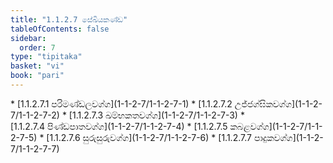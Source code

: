 ```yaml
---
title: "1.1.2.7 සේඛියකණ්ඩ"
tableOfContents: false
sidebar:
  order: 7
type: "tipitaka"
basket: "vi"
book: "pari"
---
```



<DynamicBreadcrumb />



<TableOfContents book="pari" section="1.1.2.7">
* [1.1.2.7.1 පරිමණ්ඩලවග්ග](1-1-2-7/1-1-2-7-1)
* [1.1.2.7.2 උජ්ජග්ඝිකවග්ග](1-1-2-7/1-1-2-7-2)
* [1.1.2.7.3 ඛම්භකතවග්ග](1-1-2-7/1-1-2-7-3)
* [1.1.2.7.4 පිණ්ඩපාතවග්ග](1-1-2-7/1-1-2-7-4)
* [1.1.2.7.5 කබළවග්ග](1-1-2-7/1-1-2-7-5)
* [1.1.2.7.6 සුරුසුරුවග්ග](1-1-2-7/1-1-2-7-6)
* [1.1.2.7.7 පාදුකවග්ග](1-1-2-7/1-1-2-7-7)
</TableOfContents>
